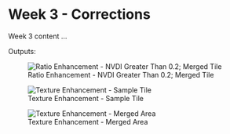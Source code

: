 # Week 3 - Corrections

Week 3 content ...

Outputs: 

![Ratio Enhancement - NVDI Greater Than 0.2; Merged Tile](/Week3Content/week3_mergedtile_nvdimore0.2)

![Texture Enhancement - Sample Tile](/Week3Content/week3_samplearea_texturecorrection.)

![Texture Enhancement - Merged Area](/Week3Content/week3_mergedtile_texturecorrection.)
